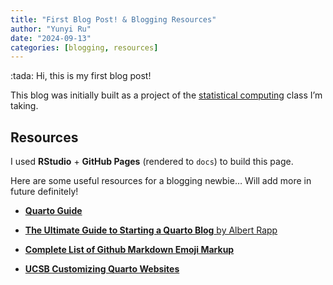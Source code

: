 ```yaml
---
title: "First Blog Post! & Blogging Resources"
author: "Yunyi Ru"
date: "2024-09-13"
categories: [blogging, resources]
---
```


:tada: Hi, this is my first blog post!

This blog was initially built as a project of the [statistical computing](https://lcolladotor.github.io/jhustatcomputing/) class I'm taking.

## Resources

I used **RStudio** + **GitHub Pages** (rendered to `docs`) to build this page.

Here are some useful resources for a blogging newbie... Will add more in future definitely!

-   [**Quarto Guide**](https://quarto.org/docs/guide/)

-   [**The Ultimate Guide to Starting a Quarto Blog** by Albert Rapp](https://albert-rapp.de/posts/13_quarto_blog_writing_guide/13_quarto_blog_writing_guide.html)

-   [**Complete List of Github Markdown Emoji Markup**](https://gist.github.com/rxaviers/7360908)

- [**UCSB Customizing Quarto Websites**](https://ucsb-meds.github.io/customizing-quarto-websites/#/title-slide)
